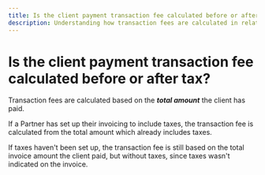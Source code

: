 ```yaml
---
title: Is the client payment transaction fee calculated before or after tax?
description: Understanding how transaction fees are calculated in relation to taxes on invoices
---
```


# Is the client payment transaction fee calculated before or after tax?

Transaction fees are calculated based on the **_total amount_** the client has paid. 

If a Partner has set up their invoicing to include taxes, the transaction fee is calculated from the total amount which already includes taxes. 

If taxes haven't been set up, the transaction fee is still based on the total invoice amount the client paid, but without taxes, since taxes wasn't indicated on the invoice.